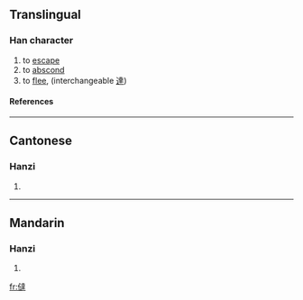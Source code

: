 ==Translingual==
===Han character===
{{Han char|rn=9|rad=人|as=13|sn=15|four=|canj=人卜土手 (OYGQ)}}
# to [[escape]]
# to [[abscond]]
# to [[flee]], (interchangeable [[達]])
====References====
{{Han ref|kx=0119.010|hdz=10217.020|uh=3493|ud=13459}}

----
==Cantonese==
===Hanzi===
{{yue-hanzi|jyut=|y=tat3}}
# {{defn|Cantonese}}

----
==Mandarin==
===Hanzi===
{{cmn-hanzi|pin=[[tà]] ([[ta4]])|wg=t'a<sup>4</sup>}}
# {{defn|Mandarin}}

[[fr:㒓]]